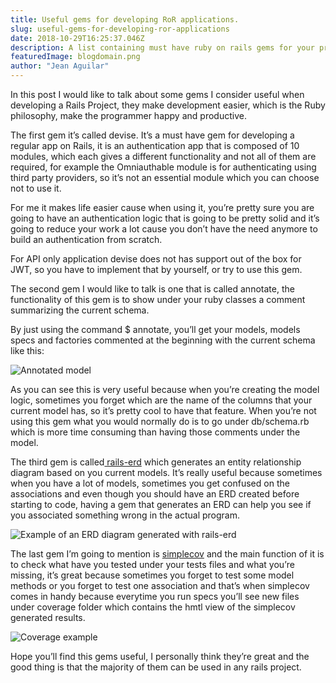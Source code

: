 ```yaml
---
title: Useful gems for developing RoR applications.
slug: useful-gems-for-developing-ror-applications
date: 2018-10-29T16:25:37.046Z
description: A list containing must have ruby on rails gems for your project
featuredImage: blogdomain.png
author: "Jean Aguilar"
---
```


In this post I would like to talk about some gems I consider useful when developing a Rails Project, they make development easier, which is the Ruby philosophy, make the programmer happy and productive.

The first gem it’s called <Link target="_blank" to="https://github.com/plataformatec/devise">devise</Link>. It’s a must have gem for developing a regular app on Rails, it is an authentication app that is composed of 10 modules, which each gives a different functionality and not all of them are required, for example the <Link target="_blank" to="https://www.rubydoc.info/github/plataformatec/devise/master/Devise/Models/Omniauthable">Omniauthable</Link> module is for authenticating using third party providers, so it’s not an essential module which you can choose not to use it.

For me it makes life easier cause when using it, you’re pretty sure you are going to have an authentication logic that is going to be pretty solid and it’s going to reduce your work a lot cause you don’t have the need anymore to build an authentication from scratch.

For API only application devise does not has support out of the box for JWT, so you have to implement that by yourself, or try to use this <Link target="_blank" to="https://github.com/waiting-for-dev/devise-jwt">gem</Link>.

The second gem I would like to talk is one that is called <Link target="_blank" to="https://github.com/ctran/annotate_models">annotate</Link>, the functionality of this gem is to show under your ruby classes a comment summarizing the current schema.

By just using the command $ annotate, you’ll get your models, models specs and factories commented at the beginning with the current schema like this:

![Annotated model](./annotate.png)

As you can see this is very useful because when you’re creating the model logic, sometimes you forget which are the name of the columns that your current model has, so it’s pretty cool to have that feature. When you’re not using this gem what you would normally do is to go under db/schema.rb which is more time consuming than having those comments under the model.

The third gem is called[ rails-erd](https://github.com/voormedia/rails-erd) which generates an entity relationship diagram based on you current models. It’s really useful because sometimes when you have a lot of models, sometimes you get confused on the associations and even though you should have an ERD created before starting to code, having a gem that generates an ERD can help you see if you associated something wrong in the actual program.

![Example of an ERD diagram generated with rails-erd](./blogdomain.png)

The last gem I’m going to mention is [simplecov](https://github.com/colszowka/simplecov) and the main function of it is to check what have you tested under your tests files and what you’re missing, it’s great because sometimes you forget to test some model methods or you forget to test one association and that’s when simplecov comes in handy because everytime you run specs you’ll see new files under coverage folder which contains the hmtl view of the simplecov generated results.

![Coverage example](./simplecov-coverage.png)

Hope you’ll find this gems useful, I personally think they’re great and the good thing is that the majority of them can be used in any rails project.
